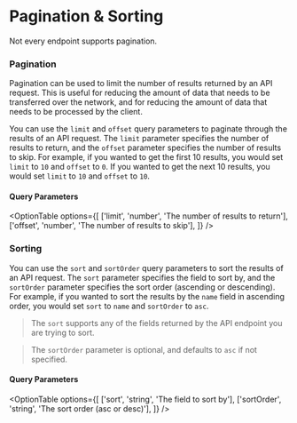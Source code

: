 
# Pagination & Sorting

<Callout type="info">Not every endpoint supports pagination.</Callout>

### Pagination

Pagination can be used to limit the number of results returned by an API request. This is useful for reducing the amount of data that needs to be transferred over the network, and for reducing the amount of data that needs to be processed by the client.

You can use the `limit` and `offset` query parameters to paginate through the results of an API request. The `limit` parameter specifies the number of results to return, and the `offset` parameter specifies the number of results to skip. For example, if you wanted to get the first 10 results, you would set `limit` to `10` and `offset` to `0`. If you wanted to get the next 10 results, you would set `limit` to `10` and `offset` to `10`.

#### Query Parameters

<OptionTable
  options={[
    ['limit', 'number', 'The number of results to return'],
    ['offset', 'number', 'The number of results to skip'],
  ]}
/>

### Sorting

You can use the `sort` and `sortOrder` query parameters to sort the results of an API request. The `sort` parameter specifies the field to sort by, and the `sortOrder` parameter specifies the sort order (ascending or descending). For example, if you wanted to sort the results by the `name` field in ascending order, you would set `sort` to `name` and `sortOrder` to `asc`.

> The `sort` supports any of the fields returned by the API endpoint you are trying to sort.

> The `sortOrder` parameter is optional, and defaults to `asc` if not specified.

#### Query Parameters

<OptionTable
  options={[
    ['sort', 'string', 'The field to sort by'],
    ['sortOrder', 'string', 'The sort order (asc or desc)'],
  ]}
/>
